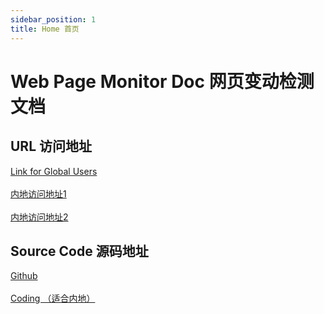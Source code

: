 ```yaml
---
sidebar_position: 1
title: Home 首页
---
```


# Web Page Monitor Doc 网页变动检测文档


## URL 访问地址
<a href="https://www.webpagemonitor.net/">Link for Global Users</a>  
<br/>
<a href="https://monit.or.passby.me/zh">内地访问地址1</a>  
<br/>
<a href="https://monit.or.yanqiankeji.com/zh">内地访问地址2</a>  

## Source Code 源码地址  
<a href="https://github.com/lgh06/web-page-monitor">Github</a>  
<br/>
<a href="https://lgh06.coding.net/public/web-page-monitor/web-page-monitor/git">Coding （适合内地）</a>  
<br/>

<!-- import { ImageChanger } from "../src/components/ImageChanger"

<ImageChanger src="/img/faq-how-to-find-css-selector/3-zh.png" /> -->
